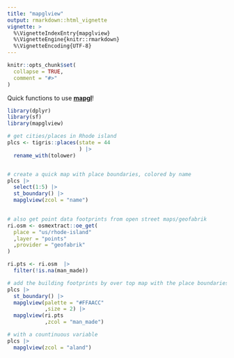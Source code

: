 ```yaml
---
title: "mapglview"
output: rmarkdown::html_vignette
vignette: >
  %\VignetteIndexEntry{mapglview}
  %\VignetteEngine{knitr::rmarkdown}
  %\VignetteEncoding{UTF-8}
---
```


```r
knitr::opts_chunk$set(
  collapse = TRUE,
  comment = "#>"
)
```

Quick functions to use [**mapgl**](https://github.com/walkerke/mapgl)!


```r

library(dplyr)
library(sf)
library(mapglview)

# get cities/places in Rhode island
plcs <- tigris::places(state = 44
                       ) |> 
  rename_with(tolower)


# create a quick map with place boundaries, colored by name
plcs |> 
  select(1:5) |> 
  st_boundary() |> 
  mapglview(zcol = "name")
  

# also get point data footprints from open street maps/geofabrik
ri.osm <- osmextract::oe_get(
  place = "us/rhode-island"
  ,layer = "points"
  ,provider = "geofabrik"
)

ri.pts <- ri.osm  |> 
  filter(!is.na(man_made))

# add the building footprints by over top map with the place boundaries
plcs |> 
  st_boundary() |> 
  mapglview(palette = "#FFAACC"
            ,size = 2) |> 
  mapglview(ri.pts
            ,zcol = "man_made")

# with a countinuous variable
plcs |> 
  mapglview(zcol = "aland")


```
